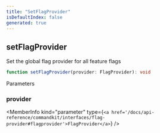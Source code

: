 ```yaml
---
title: "SetFlagProvider"
isDefaultIndex: false
generated: true
---
```



<!-- This file was generated from the CommandKit source. Do not modify. Instead, re-run the "docgen" script -->


## setFlagProvider

<GenerationInfo sourceFile="packages/commandkit/src/flags/feature-flags.ts" sourceLine="27" packageName="commandkit" />

Set the global flag provider for all feature flags

```ts title="Signature"
function setFlagProvider(provider: FlagProvider): void
```
Parameters

### provider

<MemberInfo kind="parameter" type={`<a href='/docs/api-reference/commandkit/interfaces/flag-provider#flagprovider'>FlagProvider</a>`} />

